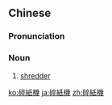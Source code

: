 {{also|碎纸机}}
==Chinese==
{{zh-forms|s=碎纸机}}

===Pronunciation===
{{zh-pron
|m=suìzhǐjī
|c=seoi3 zi2 gei1
|cat=n
}}

===Noun===
{{zh-noun}}

# [[shredder]]

[[ko:碎紙機]]
[[ja:碎紙機]]
[[zh:碎紙機]]